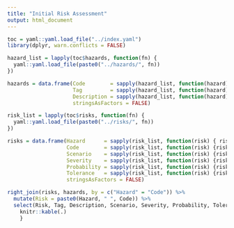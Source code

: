 ```yaml
---
title: "Initial Risk Assessment"
output: html_document
---
```


```r
toc = yaml::yaml.load_file("../index.yaml")
library(dplyr, warn.conflicts = FALSE)
```

```r
hazard_list = lapply(toc$hazards, function(fn) {
  yaml::yaml.load_file(paste0("../hazards/", fn))
})

hazards = data.frame(Code        = sapply(hazard_list, function(hazard) { hazard$code }),
                     Tag         = sapply(hazard_list, function(hazard) { hazard$tag }),
                     Description = sapply(hazard_list, function(hazard) { hazard$description }),
                     stringsAsFactors = FALSE)

```

```r
risk_list = lapply(toc$risks, function(fn) {
  yaml::yaml.load_file(paste0("../risks/", fn))
})

risks = data.frame(Hazard      = sapply(risk_list, function(risk) { risk$hazard }),
                   Code        = sapply(risk_list, function(risk) {risk$code }),
                   Scenario    = sapply(risk_list, function(risk) {risk$scenario }),
                   Severity    = sapply(risk_list, function(risk) {risk$severity }),
                   Probability = sapply(risk_list, function(risk) {risk$probability }),
                   Tolerance   = sapply(risk_list, function(risk) {risk$tolerance }),
                   stringsAsFactors = FALSE)

```

```r
right_join(risks, hazards, by = c("Hazard" = "Code")) %>% 
  mutate(Risk = paste0(Hazard, " ", Code)) %>% 
  select(Risk, Tag, Description, Scenario, Severity, Probability, Tolerance) %>% {
    knitr::kable(.)
    }
```
